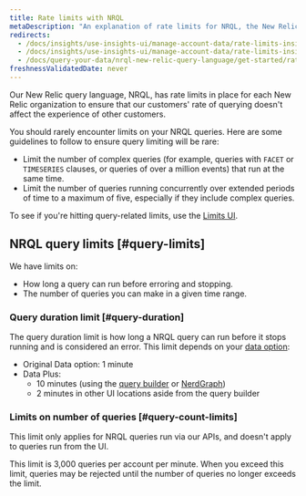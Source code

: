 ```yaml
---
title: Rate limits with NRQL
metaDescription: "An explanation of rate limits for NRQL, the New Relic query language"
redirects:
  - /docs/insights/use-insights-ui/manage-account-data/rate-limits-insights-requests
  - /docs/insights/use-insights-ui/manage-account-data/rate-limits-insights
  - /docs/query-your-data/nrql-new-relic-query-language/get-started/rate-limits-nrql-queries
freshnessValidatedDate: never
---
```



Our New Relic query language, NRQL, has rate limits in place for each New Relic organization to ensure that our customers' rate of querying doesn't affect the experience of other customers. 

You should rarely encounter limits on your NRQL queries. Here are some guidelines to follow to ensure query limiting will be rare:

* Limit the number of complex queries (for example, queries with `FACET` or `TIMESERIES` clauses, or queries of over a million events) that run at the same time.
* Limit the number of queries running concurrently over extended periods of time to a maximum of five, especially if they include complex queries.

To see if you're hitting query-related limits, use the [Limits UI](/docs/data-apis/manage-data/view-system-limits/). 

## NRQL query limits [#query-limits]

We have limits on: 

* How long a query can run before erroring and stopping.
* The number of queries you can make in a given time range.

### Query duration limit [#query-duration]

The query duration limit is how long a NRQL query can run before it stops running and is considered an error. This limit depends on your [data option](/docs/accounts/accounts-billing/new-relic-one-pricing-billing/data-ingest-billing#data-prices): 

* Original Data option: 1 minute
* Data Plus: 
  * 10 minutes (using the [query builder](/docs/query-your-data/explore-query-data/query-builder/introduction-query-builder) or [NerdGraph](/docs/apis/nerdgraph/examples/async-queries-nrql-tutorial))
  * 2 minutes in other UI locations aside from the query builder

### Limits on number of queries [#query-count-limits]

This limit only applies for NRQL queries run via our APIs, and doesn't apply to queries run from the UI. 

This limit is 3,000 queries per account per minute. When you exceed this limit, queries may be rejected until the number of queries no longer exceeds the limit. 



